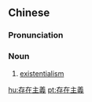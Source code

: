 {{also|存在主义}}
==Chinese==
{{zh-forms|s=存在主义|type=22}}

===Pronunciation===
{{zh-pron
|m=cúnzài zhǔyì
|c=cyun4 zoi6 zyu2 ji6
|cat=n
}}

===Noun===
{{zh-noun}}

# [[existentialism]]

[[hu:存在主義]]
[[pt:存在主義]]